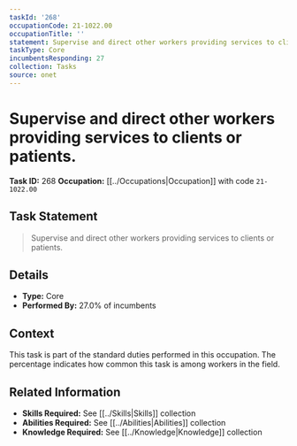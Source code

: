```yaml
---
taskId: '268'
occupationCode: 21-1022.00
occupationTitle: ''
statement: Supervise and direct other workers providing services to clients or patients.
taskType: Core
incumbentsResponding: 27
collection: Tasks
source: onet
---
```

# Supervise and direct other workers providing services to clients or patients.

**Task ID:** 268
**Occupation:** [[../Occupations|Occupation]] with code `21-1022.00`

## Task Statement

> Supervise and direct other workers providing services to clients or patients.

## Details

- **Type:** Core
- **Performed By:** 27.0% of incumbents

## Context

This task is part of the standard duties performed in this occupation. The percentage indicates how common this task is among workers in the field.

## Related Information

- **Skills Required:** See [[../Skills|Skills]] collection
- **Abilities Required:** See [[../Abilities|Abilities]] collection
- **Knowledge Required:** See [[../Knowledge|Knowledge]] collection
